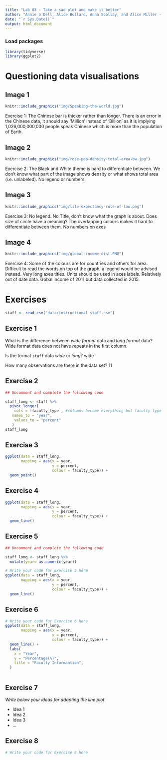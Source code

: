 ```yaml
---
title: "Lab 03 - Take a sad plot and make it better"
author: "Annie o'Dell, Alice Bullard, Anna Scollay, and Alice Miller - A-TEAM"
date: "`r Sys.Date()`"
output: html_document
---
```


### Load packages

```r
library(tidyverse)
library(ggplot2)
```


# Questioning data visualisations

## Image 1

```r
knitr::include_graphics("img/Speaking-the-world.jpg")
```

Exercise 1: 
The Chinese bar is thicker rather than longer.
There is an error in the Chinese data, it should say 'Million' instead of 'Billion' as it is implying 1,026,000,000,000 people speak Chinese which is more than the population of Earth.

## Image 2

```r
knitr::include_graphics("img/rose-pop-density-total-area-bw.jpg")
```

Exercise 2:
The Black and White theme is hard to differentiate between.
We don't know what part of the image shows density or what shows total area (i.e. unlabeled).
No legend or numbers.

## Image 3

```r
knitr::include_graphics("img/life-expectancy-rule-of-law.png")
```

Exercise 3:
No legend.
No Title, don't know what the graph is about.
Does size of circle have a meaning?
The overlapping colours makes it hard to differentiate between them. 
No numbers on axes

## Image 4

```r
knitr::include_graphics("img/global-income-dist.PNG")
```

Exercise 4:
Some of the colours are for countries and others for area.
Difficult to read the words on top of the graph, a legend would be advised instead. 
Very long axes titles.
Units should be used in axes labels. 
Relatively out of date data.
Gobal income of 2011 but data collected in 2015.

# Exercises

```r
staff <- read_csv("data/instructional-staff.csv")
```


## Exercise 1

What is the difference between *wide format* data and *long format* data?
Wide format data does not have repeats in the first column.

Is the format `staff` data *wide* or *long*?
wide

How many observations are there in the data set?
11



## Exercise 2

```r
## Uncomment and complete the following code

staff_long <- staff %>%
  pivot_longer(
    cols = !faculty_type , #columns become everything but faculty type
   names_to = "year",
    values_to = "percent"
   )
staff_long
```


## Exercise 3

```r
ggplot(data = staff_long,
       mapping = aes(x = year, 
                     y = percent, 
                     colour = faculty_type)) +
  geom_point()


```

## Exercise 4

```r
ggplot(data = staff_long,
       mapping = aes(x = year, 
                     y = percent, 
                     colour = faculty_type)) +
  geom_line()

```

## Exercise 5

```r
## Uncomment and complete the following code

staff_long <- staff_long %>%
  mutate(year= as.numeric(year))

```


```r
# Write your code for Exercise 5 here
ggplot(data = staff_long,
       mapping = aes(x = year, 
                     y = percent, 
                     colour = faculty_type)) +
  geom_line()


```

## Exercise 6

```r
# Write your code for Exercise 6 here
ggplot(data = staff_long,
       mapping = aes(x = year, 
                     y = percent, 
                     colour = faculty_type)) +
  geom_line() +
  labs(
    x = "Year",
    y = "Percentage(%)",
    title = "Faculty Informantion",
  )



```

## Exercise 7

_Write below your ideas for adapting the line plot_

* Idea 1
* Idea 2
* Idea 3
* ...


## Exercise 8

```r
# Write your code for Exercise 8 here



```

